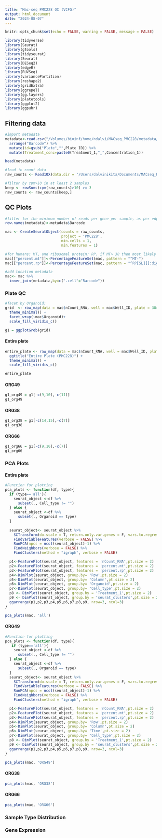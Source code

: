 ```yaml
---
title: "Mac-seq PMC228 QC (VCFG)"
output: html_document
date: "2024-08-07"
---
```


```r
knitr::opts_chunk$set(echo = FALSE, warning = FALSE, message = FALSE)

library(tidyverse)
library(Seurat)
library(gtools)
library(tidyseurat)
library(Seurat)
library(DESeq2)
library(edgeR)
library(RUVSeq)
library(variancePartition)
library(reshape2)
library(gridExtra)
library(ggrepel)
library(gg.layers)
library(platetools)
library(ggplot2)
library(ggpubr)
```

## Filtering data
```r

#import metadata
metadata<-read.csv("/Volumes/bioinf/home/ndalvi/MACseq_PMC228/metadata/PMC228.csv",header=T, check.names = FALSE) %>%
  arrange("Barcode") %>%
  mutate(id=gsub("Plate","",Plate_ID)) %>%
  mutate(Treatment_conc=paste0(Treatment_1,"_",Concentration_1))

head(metadata)

#load in count data 
raw_counts <- Read10X(data.dir = '/Users/dalvinikita/Documents/MACseq_PMC228/raw/PMC228/starsolo/SA_PMC228-null.Solo.out/Gene/raw')

#filter by cpm>10 in at least 2 samples
keep <- rowSums(cpm(raw_counts)>10) >= 3
raw_counts <- raw_counts[keep,]
```

## QC Plots
```r
#filter for the minimum number of reads per gene per sample, as per edgeR
row.names(metadata)<-metadata$Barcode

mac <- CreateSeuratObject(counts = raw_counts,
                          project = 'PMC228',
                          min.cells = 1,
                          min.features = 1)

#for humans: MT, and ribosomal protein: RP. if MT> 30 then most likely dead cells
mac[["percent.mt"]]<-PercentageFeatureSet(mac, pattern = "^MT-")
mac[["percent.rp"]]<-PercentageFeatureSet(mac, pattern = "^RP[SL][[:digit:]]|^RPLP[[:digit:]]|^RPSA")

#add location metadata
mac<- mac %>%
  inner_join(metadata,by=c(".cell"="Barcode"))
```


### Plate QC {.tabset}
```r
#facet by Organoid:
grid  <- raw_map(data = mac$nCount_RNA, well = mac$Well_ID, plate = 384) +
  theme_minimal() +
  facet_wrap(~mac$Organoid)+
  scale_fill_viridis_c()

g1 = ggplotGrob(grid)
```

#### Entire plate
```r
entire_plate <- raw_map(data = mac$nCount_RNA, well = mac$Well_ID, plate = 384) +
  ggtitle("Entire Plate (PMC228)") +
  theme_minimal() +
  scale_fill_viridis_c()

entire_plate
```

#### ORG49
```r
g1_org49 = g1[-c(9,10),-c(11)]
g1_org49
```

#### ORG38
```r
g1_org38 = g1[-c(14,15),-c(7)]
g1_org38
```

#### ORG66
```r
g1_org66 = g1[-c(9,10),-c(7)]
g1_org66
```

### PCA Plots {.tabset}

#### Entire plate
```r

#Function for plotting
pca_plots <- function(df, type){
  if (type=='all'){
    seurat_object <-df %>%
      subset(., Cell_type != "")
  } else {
    seurat_object <-df %>%
      subset(., Organoid == type)
  }
  
  seurat_object<- seurat_object %>%
    SCTransform(do.scale = T, return.only.var.genes = F, vars.to.regress = "percent.mt",verbose = FALSE) %>%
    FindVariableFeatures(verbose = FALSE) %>%
    RunPCA(npcs = ncol(seurat_object)-1) %>%
    FindNeighbors(verbose = FALSE) %>% 
    FindClusters(method = "igraph", verbose = FALSE)

  p1<-FeaturePlot(seurat_object, features = 'nCount_RNA',pt.size = 2)
  p2<-FeaturePlot(seurat_object, features = 'percent.mt',pt.size = 2)
  p3<-FeaturePlot(seurat_object, features = 'percent.rp',pt.size = 2)
  p4<-DimPlot(seurat_object, group.by= 'Row',pt.size = 2)
  p5<-DimPlot(seurat_object, group.by= 'Column',pt.size = 2)
  p6<-DimPlot(seurat_object, group.by= 'Organoid',pt.size = 2)
  p7<-DimPlot(seurat_object, group.by= 'Cell_type',pt.size = 2)
  p8 <- DimPlot(seurat_object, group.by = 'Treatment_1',pt.size = 2)
  p9 <- DimPlot(seurat_object, group.by = 'seurat_clusters',pt.size = 2)
  ggarrange(p1,p2,p3,p4,p5,p6,p7,p8,p9, nrow=3, ncol=3)
}

pca_plots(mac, 'all')
```

#### ORG49
```r

#Function for plotting
pca_plots <- function(df, type){
   if (type=='all'){
    seurat_object <-df %>%
      subset(., Cell_type != "")
  } else {
    seurat_object <-df %>%
      subset(., Organoid == type)
  }
  seurat_object<- seurat_object %>%
    SCTransform(do.scale = T, return.only.var.genes = F, vars.to.regress = "percent.mt",verbose = FALSE) %>%
    FindVariableFeatures(verbose = FALSE) %>%
    RunPCA(npcs = ncol(seurat_object)-1) %>%
    FindNeighbors(verbose = FALSE) %>% 
    FindClusters(method = "igraph", verbose = FALSE)

  p1<-FeaturePlot(seurat_object, features = 'nCount_RNA',pt.size = 2)
  p2<-FeaturePlot(seurat_object, features = 'percent.mt',pt.size = 2)
  p3<-FeaturePlot(seurat_object, features = 'percent.rp',pt.size = 2)
  p4<-DimPlot(seurat_object, group.by= 'Row',pt.size = 2)
  p5<-DimPlot(seurat_object, group.by= 'Column',pt.size = 2)
  p6<-DimPlot(seurat_object, group.by= 'Time',pt.size = 2)
  p7<-DimPlot(seurat_object, group.by= 'Cell_type',pt.size = 2)
  p8 <- DimPlot(seurat_object, group.by = 'Treatment_1',pt.size = 2)
  p9 <- DimPlot(seurat_object, group.by = 'seurat_clusters',pt.size = 2)
  ggarrange(p1,p2,p3,p4,p5,p6,p7,p8,p9, nrow=3, ncol=3)
}

pca_plots(mac, 'ORG49')

```

#### ORG38
```r
pca_plots(mac, 'ORG38')
```

#### ORG66
```r
pca_plots(mac, 'ORG66')
```

### Sample Type Distribution

### Gene Expression


